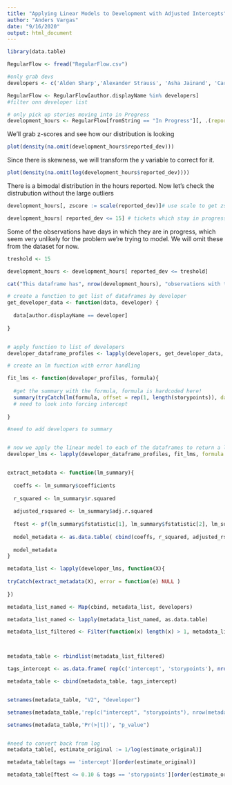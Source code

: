 ---
title: "Applying Linear Models to Development with Adjusted Intercepts"
author: "Anders Vargas"
date: "9/16/2020"
output: html_document
---

```{r setup}
library(data.table)
```


```{r getdata}
RegularFlow <- fread("RegularFlow.csv")

#only grab devs
developers <- c('Alden Sharp','Alexander Strauss', 'Asha Jainand', 'Carson Ferraro', 'Jon Schipani', 'Jose Jarquin', 'Juan Altamonte', 'Pamela Bulu', 'Pedro Ortiz Rodriguez', 'Thapani Saweangsri', 'Vimal Kumar Sekar', 'Walker Carr')

RegularFlow <- RegularFlow[author.displayName %in% developers]
#filter onn developer list

# only pick up stories moving into in Progress
development_hours <- RegularFlow[fromString == "In Progress"][, .(reported_dev = sum(diff_hours)/24), by = .(sprint_name, storypoints, current_issue_type, author.displayName, component, issues.key)]
```

We'll grab z-scores and see how our distribution is looking 

```{r}
plot(density(na.omit(development_hours$reported_dev)))
```

Since there is skewness, we will transform the y variable to correct for it. 

```{r}
plot(density(na.omit(log(development_hours$reported_dev))))


```

There is a bimodal distribution in the hours reported. Now let's check the distrubution without the large outliers

```{r}
development_hours[, zscore := scale(reported_dev)]# use scale to get zscores

development_hours[ reported_dev <= 15] # tickets which stay in progress for more than 15 days will not be considered
```

Some of the observations have days in which they are in progress, which seem very unlikely for the problem we're trying to model. We will omit these from the dataset for now.

```{r}

treshold <- 15

development_hours <- development_hours[ reported_dev <= treshold]

cat("This dataframe has", nrow(development_hours), "observations with ticket which stayed in progress for more than", treshold, "days removed.")
```






```{r, subset data modeling functions}

# create a function to get list of dataframes by developer 
get_developer_data <- function(data, developer) {
  
  data[author.displayName == developer]
  
}


# apply function to list of developers
developer_dataframe_profiles <- lapply(developers, get_developer_data, data = development_hours)

# create an lm function with error handling

fit_lms <- function(developer_profiles, formula){
  
  #get the summary with the formula, formula is hardcoded here!
  summary(tryCatch(lm(formula, offset = rep(1, length(storypoints)), data = developer_profiles), error = function(e) NULL )) # fit the model
  # need to look into forcing intercept
  
}

#need to add developers to summary


# now we apply the linear model to each of the dataframes to return a list of lms
developer_lms <- lapply(developer_dataframe_profiles, fit_lms, formula = log(reported_dev) ~ storypoints)


extract_metadata <- function(lm_summary){
    
  coeffs <- lm_summary$coefficients
  
  r_squared <- lm_summary$r.squared
  
  adjusted_rsquared <- lm_summary$adj.r.squared
  
  ftest <- pf(lm_summary$fstatistic[1], lm_summary$fstatistic[2], lm_summary$fstatistic[3], lower.tail = FALSE)
  
  model_metadata <- as.data.table( cbind(coeffs, r_squared, adjusted_rsquared, ftest))
  
  model_metadata
}

```


``` {r, cleaning up table}
metadata_list <- lapply(developer_lms, function(X){
  
tryCatch(extract_metadata(X), error = function(e) NULL )
  
})

metadata_list_named <- Map(cbind, metadata_list, developers)

metadata_list_named <- lapply(metadata_list_named, as.data.table)

metadata_list_filtered <- Filter(function(x) length(x) > 1, metadata_list_named)



metadata_table <- rbindlist(metadata_list_filtered)

tags_intercept <- as.data.frame( rep(c('intercept', 'storypoints'), nrow(metadata_table)/2 ))

metadata_table <- cbind(metadata_table, tags_intercept)


setnames(metadata_table, "V2", "developer")

setnames(metadata_table,'rep(c("intercept", "storypoints"), nrow(metadata_table)/2)', 'tags')

setnames(metadata_table,'Pr(>|t|)', "p_value")


#need to convert back from log
metadata_table[, estimate_original := 1/log(estimate_original)]

metadata_table[tags == 'intercept'][order(estimate_original)]

metadata_table[ftest <= 0.10 & tags == 'storypoints'][order(estimate_original)]

```



